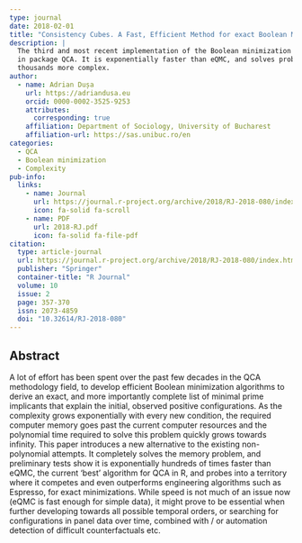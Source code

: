```yaml
---
type: journal
date: 2018-02-01
title: "Consistency Cubes. A Fast, Efficient Method for exact Boolean Minimization"
description: |
  The third and most recent implementation of the Boolean minimization algorithm
  in package QCA. It is exponentially faster than eQMC, and solves problems tens of
  thousands more complex.
author:
  - name: Adrian Dușa
    url: https://adriandusa.eu
    orcid: 0000-0002-3525-9253
    attributes:
      corresponding: true
    affiliation: Department of Sociology, University of Bucharest
    affiliation-url: https://sas.unibuc.ro/en
categories:
  - QCA
  - Boolean minimization
  - Complexity
pub-info:
  links:
    - name: Journal
      url: https://journal.r-project.org/archive/2018/RJ-2018-080/index.html
      icon: fa-solid fa-scroll
    - name: PDF
      url: 2018-RJ.pdf
      icon: fa-solid fa-file-pdf
citation:
  type: article-journal
  url: https://journal.r-project.org/archive/2018/RJ-2018-080/index.html
  publisher: "Springer"
  container-title: "R Journal"
  volume: 10
  issue: 2
  page: 357-370
  issn: 2073-4859
  doi: "10.32614/RJ-2018-080"
---
```


## Abstract

A lot of effort has been spent over the past few decades in the QCA methodology field, to develop efficient Boolean minimization algorithms to derive an exact, and more importantly complete list of minimal prime implicants that explain the initial, observed positive configurations. As the complexity grows exponentially with every new condition, the required computer memory goes past the current computer resources and the polynomial time required to solve this problem quickly grows towards infinity. This paper introduces a new alternative to the existing non-polynomial attempts. It completely solves the memory problem, and preliminary tests show it is exponentially hundreds of times faster than eQMC, the current 'best' algorithm for QCA in R, and probes into a territory where it competes and even outperforms engineering algorithms such as Espresso, for exact minimizations. While speed is not much of an issue now (eQMC is fast enough for simple data), it might prove to be essential when further developing towards all possible temporal orders, or searching for configurations in panel data over time, combined with / or automation detection of difficult counterfactuals etc.
